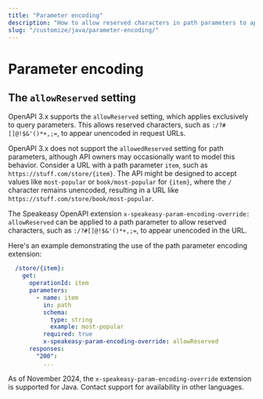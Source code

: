 ```yaml
---
title: "Parameter encoding"
description: "How to allow reserved characters in path parameters to appear unencoded in request URLs."
slug: "/customize/java/parameter-encoding/"
---
```


# Parameter encoding

## The `allowReserved` setting

OpenAPI 3.x supports the `allowReserved` setting, which applies exclusively to query parameters. This allows reserved characters, such as `:/?#[]@!$&'()*+,;=`, to appear unencoded in request URLs.

OpenAPI 3.x does not support the `allowedReserved` setting for path parameters, although API owners may occasionally want to model this behavior. Consider a URL with a path parameter `item`, such as `https://stuff.com/store/{item}`. The API might be designed to accept values like `most-popular` or `book/most-popular` for `{item}`, where the `/` character remains unencoded, resulting in a URL like `https://stuff.com/store/book/most-popular`.

The Speakeasy OpenAPI extension `x-speakeasy-param-encoding-override: allowReserved` can be applied to a path parameter to allow reserved characters, such as `:/?#[]@!$&'()*+,;=`, to appear unencoded in the URL.

Here's an example demonstrating the use of the path parameter encoding extension:

```yaml
  /store/{item}:
    get:
      operationId: item
      parameters:
        - name: item
          in: path
          schema:
            type: string
            example: most-popular
          required: true
          x-speakeasy-param-encoding-override: allowReserved
      responses:
        "200":
          ...
```

As of November 2024, the `x-speakeasy-param-encoding-override` extension is supported for Java. Contact support for availability in other languages.


